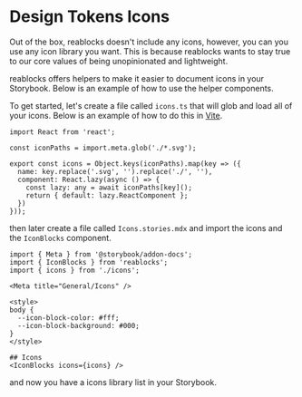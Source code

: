 
<Meta title="Docs/Design Tokens/Icons" />

# Design Tokens Icons
Out of the box, reablocks doesn't include any icons, however, you
can you use any icon library you want. This is because reablocks
wants to stay true to our core values of being unopinionated and
lightweight.

reablocks offers helpers to make it easier to document icons
in your Storybook. Below is an example of how to use the helper components.

To get started, let's create a file called `icons.ts` that
will glob and load all of your icons. Below is an example of how
to do this in [Vite](https://vitejs.dev/).

```tsx
import React from 'react';

const iconPaths = import.meta.glob('./*.svg');

export const icons = Object.keys(iconPaths).map(key => ({
  name: key.replace('.svg', '').replace('./', ''),
  component: React.lazy(async () => {
    const lazy: any = await iconPaths[key]();
    return { default: lazy.ReactComponent };
  })
}));
```

then later create a file called `Icons.stories.mdx` and import
the icons and the `IconBlocks` component.

```tsx
import { Meta } from '@storybook/addon-docs';
import { IconBlocks } from 'reablocks';
import { icons } from './icons';

<Meta title="General/Icons" />

<style>
body {
  --icon-block-color: #fff;
  --icon-block-background: #000;
}
</style>

## Icons
<IconBlocks icons={icons} />
```

and now you have a icons library list in your Storybook.
